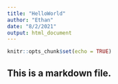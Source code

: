 ```yaml
---
title: "HelloWorld"
author: "Ethan"
date: "8/2/2021"
output: html_document
---
```


```r
knitr::opts_chunk$set(echo = TRUE)
```

## This is a markdown file.